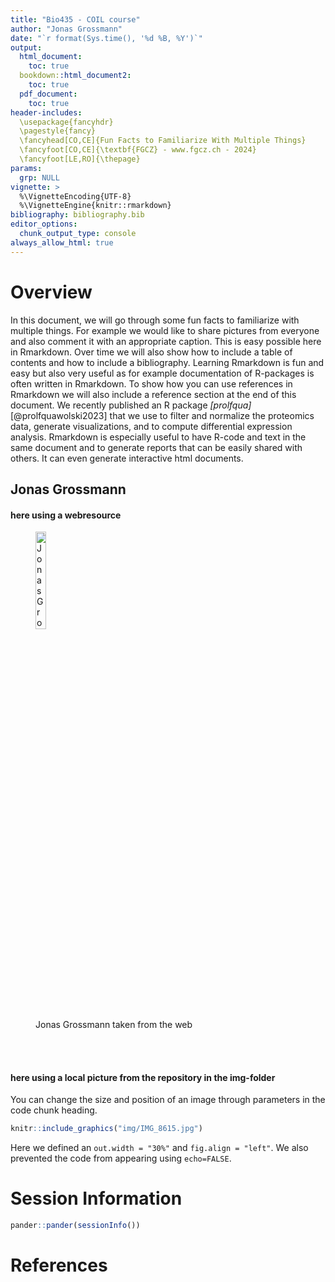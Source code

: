 ```yaml
---
title: "Bio435 - COIL course"
author: "Jonas Grossmann"
date: "`r format(Sys.time(), '%d %B, %Y')`"
output:
  html_document:
    toc: true
  bookdown::html_document2:
    toc: true
  pdf_document: 
    toc: true
header-includes: 
  \usepackage{fancyhdr}
  \pagestyle{fancy}
  \fancyhead[CO,CE]{Fun Facts to Familiarize With Multiple Things}
  \fancyfoot[CO,CE]{\textbf{FGCZ} - www.fgcz.ch - 2024}
  \fancyfoot[LE,RO]{\thepage} 
params:
  grp: NULL
vignette: >
  %\VignetteEncoding{UTF-8}
  %\VignetteEngine{knitr::rmarkdown}
bibliography: bibliography.bib
editor_options: 
  chunk_output_type: console
always_allow_html: true
---
```



# Overview

In this document, we will go through some fun facts to familiarize with multiple things. For example we would like to share pictures from everyone and also comment it with an appropriate caption. This is easy possible here in Rmarkdown. Over time we will also show how to include a table of contents and how to include a bibliography.
Learning Rmarkdown is fun and easy but also very useful as for example documentation of R-packages is often written in Rmarkdown.
To show how you can use references in Rmarkdown we will also include a reference section at the end of this document.
We recently published an R package _[prolfqua]_ [@prolfquawolski2023] that we use to filter and normalize the proteomics data, generate visualizations, and to compute differential expression analysis.
Rmarkdown is especially useful to have R-code and text in the same document and to generate reports that can be easily shared with others. It can even generate interactive html documents.


## Jonas Grossmann

#### here using a webresource
![Jonas Grossmann taken from the web](https://fgcz.ch/the-center/people/grossmann/_jcr_content/par/twocolumn/par_left/fullwidthimage/image.imageformat.1286.1212265596.jpg){width="20%"}


<br /> 
<br /> 

#### here using a local picture from the repository in the img-folder

You can change the size and position of an image through parameters in the code chunk heading.

```r
knitr::include_graphics("img/IMG_8615.jpg")
```

Here we defined an `out.width = "30%"` and `fig.align = "left"`. We also prevented the code from appearing using `echo=FALSE`.





# Session Information

```r
pander::pander(sessionInfo())
```

# References {-}

<div id="refs"></div>
